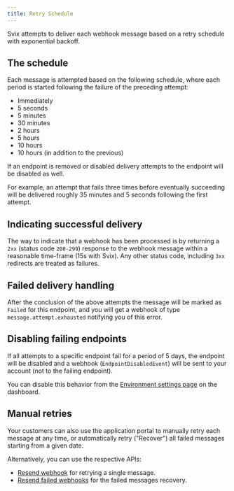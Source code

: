 ```yaml
---
title: Retry Schedule
---
```


Svix attempts to deliver each webhook message based on a retry schedule with exponential backoff.


## The schedule

Each message is attempted based on the following schedule, where each period is started following the failure of the preceding attempt:

- Immediately
- 5 seconds
- 5 minutes
- 30 minutes
- 2 hours
- 5 hours
- 10 hours
- 10 hours (in addition to the previous)

If an endpoint is removed or disabled delivery attempts to the endpoint will be disabled as well.

For example, an attempt that fails three times before eventually succeeding will be delivered roughly 35 minutes and 5 seconds following the first attempt.


## Indicating successful delivery

The way to indicate that a webhook has been processed is by returning a `2xx` (status code `200-299`) response to the webhook message within a reasonable time-frame (15s with Svix). Any other status code, including `3xx` redirects are treated as failures.


## Failed delivery handling

After the conclusion of the above attempts the message will be marked as `Failed` for this endpoint, and you will get a webhook of type `message.attempt.exhausted` notifying you of this error.


## Disabling failing endpoints

If all attempts to a specific endpoint fail for a period of 5 days, the endpoint will be disabled and a webhook (`EndpointDisabledEvent`) will be sent to your account (not to the failing endpoint).

You can disable this behavior from the [Environment settings page](https://dashboard.svix.com/settings/organization/general-settings) on the dashboard.


## Manual retries

Your customers can also use the application portal to manually retry each message at any time, or automatically retry ("Recover") all failed messages starting from a given date.

Alternatively, you can use the respective APIs:
- [Resend webhook](https://api.svix.com/docs#operation/resend_webhook_api_v1_app__app_id__msg__msg_id__endpoint__endpoint_id__resend__post) for retrying a single message.
- [Resend failed webhooks](https://api.svix.com/docs#operation/recover_failed_webhooks_api_v1_app__app_id__endpoint__endpoint_id__recover__post) for the failed messages recovery.
